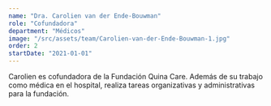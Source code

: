 ```yaml
---
name: "Dra. Carolien van der Ende-Bouwman"
role: "Cofundadora"
department: "Médicos"
image: "/src/assets/team/Carolien-van-der-Ende-Bouwman-1.jpg"
order: 2
startDate: "2021-01-01"
---
```


Carolien es cofundadora de la Fundación Quina Care. Además de su trabajo como médica en el hospital, realiza tareas organizativas y administrativas para la fundación.
